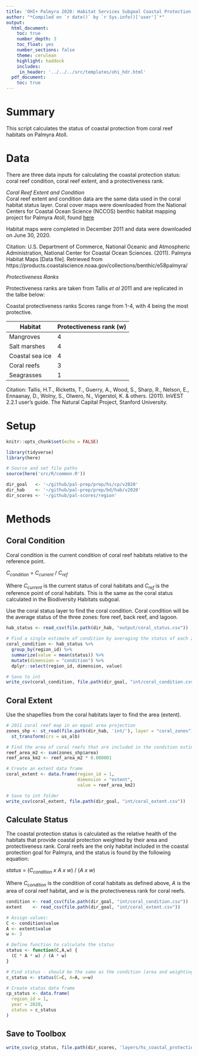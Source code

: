 ```yaml
---
title: 'OHI+ Palmyra 2020: Habitat Services Subgoal Coastal Protection Status'
author: "*Compiled on `r date()` by `r Sys.info()['user']`*"
output: 
  html_document:
    toc: true
    number_depth: 3 
    toc_float: yes
    number_sections: false
    theme: cerulean
    highlight: haddock
    includes: 
     in_header: '../../../src/templates/ohi_hdr.html' 
  pdf_document:
    toc: true
---
```


# Summary 

This script calculates the status of coastal protection from coral reef habitats on Palmyra Atoll.  

# Data 

There are three data inputs for calculating the coastal protection status: coral reef condition, coral reef extent, and a protectiveness rank.  

*Coral Reef Extent and Condition*   
Coral reef extent and condition data are the same data used in the coral habitat status layer. Coral cover maps were downloaded from the National Centers for Coastal Ocean Science (NCCOS) benthic habitat mapping project for Palmyra Atoll, found [here](https://products.coastalscience.noaa.gov/collections/benthic/e58palmyra/#horizontalTab3)   

Habitat maps were completed in December 2011 and data were downloaded on June 30, 2020.  

Citation: U.S. Department of Commerce, National Oceanic and Atmospheric Administration, National Center for Coastal Ocean Sciences. (2011). Palmyra Habitat Maps [Data file]. Retrieved from https://products.coastalscience.noaa.gov/collections/benthic/e58palmyra/     

*Protectiveness Ranks*   

Protectiveness ranks are taken from Tallis *et al* 2011 and are replicated in the talbe below:    

Coastal protectiveness ranks Scores range from 1-4, with 4 being the most protective.

| Habitat         |	Protectiveness rank (w) |
|-----------------|-------------------------|
| Mangroves	      | 4                       |
| Salt marshes	  | 4                       |
| Coastal sea ice |	4                       |
| Coral reefs     |	3                       |
| Seagrasses	    | 1                       |

Citation: Tallis, H.T., Ricketts, T., Guerry, A., Wood, S., Sharp, R., Nelson, E., Ennaanay, D., Wolny, S., Olwero, N., Vigerstol, K. & others. (2011). InVEST 2.2.1 user’s guide. The Natural Capital Project, Stanford University.   

# Setup 

```r
knitr::opts_chunk$set(echo = FALSE)

library(tidyverse)
library(here)

# Source and set file paths
source(here('src/R/common.R'))

dir_goal   <- '~/github/pal-prep/prep/hs/cp/v2020' 
dir_hab    <- '~/github/pal-prep/prep/bd/hab/v2020'
dir_scores <- '~/github/pal-scores/region'
```


# Methods 

## Coral Condition

Coral condition is the current condition of coral reef habitats relative to the reference point. 

$C_{condition}~=~C_{current}~/~C_{ref}$   

Where $C_{current}$ is the current status of coral habitats and $C_{ref}$ is the reference point of coral habitats. This is the same as the coral status calculated in the Biodiversity Habitats subgoal.   

Use the coral status layer to find the coral condition. Coral condition will be the average status of the three zones: fore reef, back reef, and lagoon.   

```r

hab_status <- read_csv(file.path(dir_hab, "output/coral_status.csv"))

# Find a single estimate of condition by averaging the status of each zone 
coral_condition <- hab_status %>% 
  group_by(region_id) %>% 
  summarize(value = mean(status)) %>% 
  mutate(dimension = "condition") %>% 
  dplyr::select(region_id, dimension, value)

# Save to int 
write_csv(coral_condition, file.path(dir_goal, "int/coral_condition.csv"))
```

## Coral Extent 

Use the shapefiles from the coral habitats layer to find the area (extent).   

```r

# 2011 coral reef map in an equal area projection
zones_shp <- st_read(file.path(dir_hab, 'int/'), layer = "coral_zones") %>% 
  st_transform(crs = us_alb)

# Find the area of coral reefs that are included in the condition estimate
reef_area_m2 <- sum(zones_shp$area) 
reef_area_km2 <- reef_area_m2 * 0.000001

# Create an extent data frame 
coral_extent <- data.frame(region_id = 1, 
                           dimension = "extent",
                           value = reef_area_km2) 

# Save to int folder
write_csv(coral_extent, file.path(dir_goal, "int/coral_extent.csv"))
```
## Calculate Status

The coastal protection status is calculated as the relative health of the habitats that provide coastal protection weighted by their area and protectiveness rank. Coral reefs are the only habitat included in the coastal protection goal for Palmyra, and the status is found by the following equation:  

$status~=~(C_{condition}~x~A~x~w)~/~(A~x~w)$   

Where $C_{condition}$ is the condition of coral habitats as defined above, $A$ is the area of coral reef habitat, and $w$ is the protectiveness rank for coral reefs.  

```r
condition <- read_csv(file.path(dir_goal, "int/coral_condition.csv"))
extent    <- read_csv(file.path(dir_goal, "int/coral_extent.csv"))

# Assign values:
C <- condition$value
A <- extent$value
w <- 3

# Define function to calculate the status 
status <- function(C,A,w) {
  (C * A * w) / (A * w)
}

# Find status - should be the same as the condition (area and weighting cancel out)
c_status <- status(C=C, A=A, w=w)   

# Create status data frame 
cp_status <- data.frame(
  region_id = 1,
  year = 2020, 
  status = c_status
)
```

## Save to Toolbox 

```r
write_csv(cp_status, file.path(dir_scores, 'layers/hs_coastal_protection_status.csv'))
```

